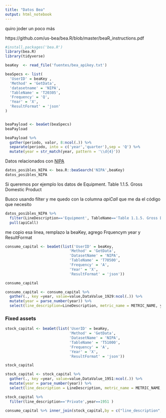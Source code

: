 ```yaml
---
title: "Datos Bea"
output: html_notebook
---
```


quiro joder un poco más


https://github.com/us-bea/bea.R/blob/master/beaR_instructions.pdf

```r
#install.packages('bea.R')
library(bea.R)
library(tidyverse)

```

```r
beaKey 	<- read_file('fuentes/bea_apikey.txt')
```

```r
beaSpecs <- list(
  'UserID' = beaKey ,
  'Method' = 'GetData',
  'datasetname' = 'NIPA',
  'TableName' = 'T20305',
  'Frequency' = 'Q',
  'Year' = 'X',
  'ResultFormat' = 'json'
)


beaPayload <- beaGet(beaSpecs)
beaPayload
```

```r
beaPayload %>% 
  gather(periodo, valor, 8:ncol(.)) %>% 
  separate(periodo, into = c('year','quarter'),sep = 'Q') %>% 
  mutate(year = str_match(year, pattern = '\\d{4}'))
```

Datos relacionados con [NIPA](https://www.econdb.com/dataset/NIPA/standard-national-income-and-product-accounts-tables/#5006=[5612]&26190=[26200]&to=2019-09-01&from=1929-01-01&h=TIME&v=Series%20description)

```r
datos_posibles_NIPA <- bea.R::beaSearch('NIPA',beaKey)
datos_posibles_NIPA
```


Si queremos por ejemplo los datos de Equipment. Table 1.1.5. Gross Domestic Product

Busco usando filter y me quedo con la columna _apiCall_ que me da el código que necesito

```r
datos_posibles_NIPA %>% 
  filter(LineDescription=='Equipment', TableName=='Table 1.1.5. Gross Domestic Product') %>% 
  pull(apiCall)
```

me copio esa linea, remplazo la beaKey, agrego Frquencym year y ResultFormat

```r
consumo_capital <- beaGet(list('UserID' = beaKey, 
                             'Method' = 'GetData',
                             'DatasetName' = 'NIPA',
                             'TableName' = 'T70500',
                             'Frequency' = 'A',
                             'Year' = 'X',
                             'ResultFormat' = 'json'))

consumo_capital
```

```r
consumo_capital <- consumo_capital %>% 
  gather(., key =year, value=value,DataValue_1929:ncol(.)) %>% 
  mutate(year = parse_number(year)) %>% 
  select(line_description=LineDescription, metric_name = METRIC_NAME, year, value)

```


### Fixed assets


```r
stock_capital <- beaGet(list('UserID' = beaKey, 
                             'Method' = 'GetData',
                             'DatasetName' = 'NIPA',
                             'TableName' = 'T51000',
                             'Frequency' = 'A',
                             'Year' = 'X',
                             'ResultFormat' = 'json'))

stock_capital
```



```r
stock_capital <- stock_capital %>% 
  gather(., key =year, value=value,DataValue_1951:ncol(.)) %>% 
  mutate(year = parse_number(year)) %>% 
  select(line_description = LineDescription, metric_name = METRIC_NAME, year, value)

```

```r
stock_capital %>% 
  filter(line_description=='Private',year==1951 )
```


```r
consumo_capital %>% inner_join(stock_capital,by = c("line_description", "metric_name", "year"))
```

